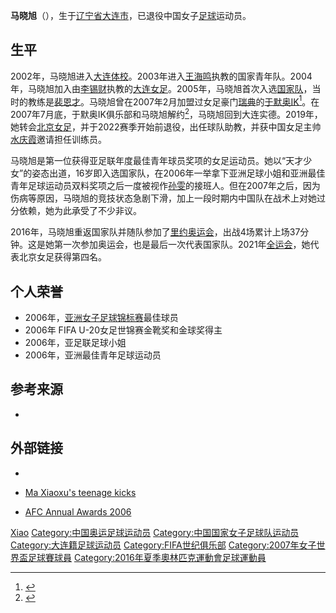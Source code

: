 {{Football player infobox
| playername = 马晓旭<br />Ma Xiaoxu
| fullname = 马晓旭
| height = {{Height|m=1.72}}
| nickname = 女鲁尼
| dateofbirth = {{birth date and age|1988|6|5}}
| cityofbirth = [[辽宁省|辽宁省]][[大连市|大连市]]
| countryofbirth = [[中國|中國]]
| currentclub =  
| clubnumber = 
| position = [[前锋_(足球)|前锋]]
| years = 2003–2006<br>2007 <br>2007–2018<br>2019-2021
| clubs =  大连女足<br> [[于默奥IK|于默奥IK]] <br>大连女足<br>北京女足
| caps(goals) =   
| nationalyears = 2005–2016
| nationalteam = [[中国国家女子足球队|中国]]
| nationalcaps(goals) = 149（61）
| pcupdate =  2022年5月19日
| ntupdate = 2022年5月19日
}}
'''马晓旭'''（{{bd|1988年|6月5日|catIdx=Ma Xiaoxu}}），生于[[辽宁省|辽宁省]][[大连市|大连市]]，已退役中国女子[[足球|足球]]运动员。

== 生平 ==
2002年，马晓旭进入[[大连体校|大连体校]]。2003年进入[[王海鸣|王海鸣]]执教的国家青年队。2004年，马晓旭加入由[[李锡财|李锡财]]执教的[[大连女足|大连女足]]。2005年，马晓旭首次入选[[中国国家女子足球队|国家队]]，当时的教练是[[裴恩才|裴恩才]]。马晓旭曾在2007年2月加盟过女足豪门[[瑞典|瑞典]]的[[于默奥IK|于默奥IK]]<ref>{{cite web
| language   = zh-cn
| url        = http://sports.sina.com.cn/c/2007-02-26/08422768289.shtml
| title      = 马晓旭确定转会于奥默无缘阿杯 世界杯赛前必须归队
| author     = 赵勇
| publisher  = 每日新报
| date       = 2007年2月26日
| accessdate = 2009年4月14日
}}</ref>。在2007年7月底，于默奥IK俱乐部和马晓旭解约<ref>{{cite web
 |language   = zh-cn
 |url        = http://gzsoccer.dayoo.com/gb/content/2007-08/02/content_2888348.htm
 |title      = 马晓旭于默奥友好分手
 |author     = 刘峰
 |publisher  = 足球报
 |date       = 2007年8月2日
 |accessdate = 2009年4月14日
}}{{dead link|date=2018年5月 |bot=InternetArchiveBot |fix-attempted=yes }}</ref>，马晓旭回到大连实德。2019年，她转会[[北京女足|北京女足]]，并于2022赛季开始前退役，出任球队助教，并获中国女足主帅[[水庆霞|水庆霞]]邀请担任训练员。

马晓旭是第一位获得亚足联年度最佳青年球员奖项的女足运动员。她以“天才少女”的姿态出道，16岁即入选国家队，在2006年一举拿下亚洲足球小姐和亚洲最佳青年足球运动员双料奖项之后一度被视作[[孙雯|孙雯]]的接班人。但在2007年之后，因为伤病等原因，马晓旭的竞技状态急剧下滑，加上一段时期内中国队在战术上对她过分依赖，她为此承受了不少非议。

2016年，马晓旭重返国家队并随队参加了[[2016年夏季奧林匹克運動會女子足球比賽|里约奥运会]]，出战4场累计上场37分钟。这是她第一次参加奥运会，也是最后一次代表国家队。2021年[[全运会|全运会]]，她代表北京女足获得第四名。

==个人荣誉==
*2006年，[[亚洲女子足球锦标赛|亚洲女子足球锦标赛]]最佳球员
*2006年 FIFA U-20女足世锦赛金靴奖和金球奖得主
*2006年，亚足联足球小姐
*2006年，亚洲最佳青年足球运动员

{{start box}} 
{{succession box|3=[[亚洲足球小姐|亚洲足球小姐]]|1={{flagicon|Japan}} [[原菜摘子|原菜摘子]] |2={{flagicon|North Korea}} [[李今淑|李今淑]]|4=2006年}}
{{succession box|3=[[亚足联最佳新秀|亚足联最佳新秀]]|1={{flagicon|North Korea}} [[崔敏镐|崔敏镐]] |2={{flagicon|North Korea}}<br>Kim Kum-Il |4=2006年}}
{{end box}}

==参考来源==
{{reflist}}
{{refbegin}}
*{{cite web
| language   = zh-cn
| url        = http://data.star.sports.cn/person.php?id=874
| title      = 运动员资料库 马晓旭 
| publisher  = 华奥星空
| accessdate = 2009年4月14日
}}
{{refend}}

==外部链接==
*{{en}}{{FIFA player|222848|FIFA Player Statistics: MA Xiaoxu}}
*{{en}}[http://www.fifa.com/en/comp/index/0,2442,119192,00.html?comp=U20W&year=2006&articleid=119192 Ma Xiaoxu's teenage kicks]
*{{en}}[https://web.archive.org/web/20070927232042/http://www.the-afc.com/english/AFCAwards/news/default.asp?action=newsDetails&newsID=7553 AFC Annual Awards 2006]

{{2006年亚足联女子亚洲杯中国队参赛名单}}
{{2007年女足世界杯中国队参赛名单}}
{{2014年女足亚洲杯赛中国队参赛名单}}
{{2016年奥运会女子足球中国参赛名单}}

{{Authority control}}
{{DEFAULTSORT:Ma马}}
[[Category:马姓|Xiao]]
[[Category:中国奥运足球运动员|Category:中国奥运足球运动员]]
[[Category:中国国家女子足球队运动员|Category:中国国家女子足球队运动员]]
[[Category:大连籍足球运动员|Category:大连籍足球运动员]]
[[Category:FIFA世纪俱乐部|Category:FIFA世纪俱乐部]]
[[Category:2007年女子世界盃足球賽球員|Category:2007年女子世界盃足球賽球員]]
[[Category:2016年夏季奧林匹克運動會足球運動員|Category:2016年夏季奧林匹克運動會足球運動員]]